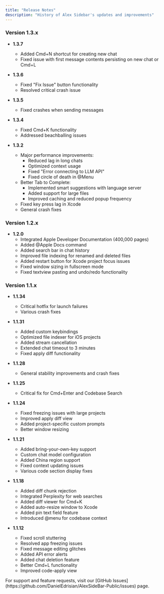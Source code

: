 ```yaml
---
title: "Release Notes"
description: "History of Alex Sidebar's updates and improvements"
---
```


### Version 1.3.x

- **1.3.7**

  - Added Cmd+N shortcut for creating new chat
  - Fixed issue with first message contents persisting on new chat or Cmd+L

- **1.3.6**

  - Fixed "Fix Issue" button functionality
  - Resolved critical crash issue

- **1.3.5**

  - Fixed crashes when sending messages

- **1.3.4**

  - Fixed Cmd+K functionality
  - Addressed beachballing issues

- **1.3.2**
  - Major performance improvements:
    - Reduced lag in long chats
    - Optimized context usage
    - Fixed "Error connecting to LLM API"
    - Fixed circle of death in @Menu
  - Better Tab to Complete:
    - Implemented smart suggestions with language server
    - Added support for large files
    - Improved caching and reduced popup frequency
  - Fixed key press lag in Xcode
  - General crash fixes

### Version 1.2.x

- **1.2.0**
  - Integrated Apple Developer Documentation (400,000 pages)
  - Added @Apple Docs command
  - Added search bar in chat history
  - Improved file indexing for renamed and deleted files
  - Added restart button for Xcode project focus issues
  - Fixed window sizing in fullscreen mode
  - Fixed textview pasting and undo/redo functionality

### Version 1.1.x

- **1.1.34**

  - Critical hotfix for launch failures
  - Various crash fixes

- **1.1.31**

  - Added custom keybindings
  - Optimized file indexer for iOS projects
  - Added stream cancellation
  - Extended chat timeout to 3 minutes
  - Fixed apply diff functionality

- **1.1.28**

  - General stability improvements and crash fixes

- **1.1.25**

  - Critical fix for Cmd+Enter and Codebase Search

- **1.1.24**

  - Fixed freezing issues with large projects
  - Improved apply diff view
  - Added project-specific custom prompts
  - Better window resizing

- **1.1.21**

  - Added bring-your-own-key support
  - Custom chat model configuration
  - Added China region support
  - Fixed context updating issues
  - Various code section display fixes

- **1.1.18**

  - Added diff chunk rejection
  - Integrated Perplexity for web searches
  - Added diff viewer for Cmd+K
  - Added auto-resize window to Xcode
  - Added pin text field feature
  - Introduced @menu for codebase context

- **1.1.12**
  - Fixed scroll stuttering
  - Resolved app freezing issues
  - Fixed message editing glitches
  - Added API error alerts
  - Added chat deletion feature
  - Better Cmd+L functionality
  - Improved code-apply view

<Note>
  For support and feature requests, visit our [GitHub
  Issues](https://github.com/DanielEdrisian/AlexSideBar-Public/issues) page.
</Note>
